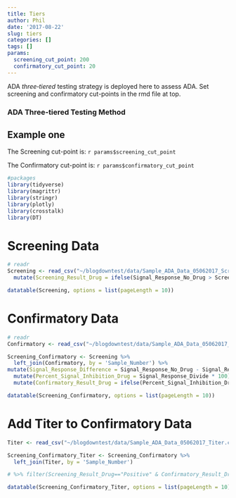 ---
title: Tiers
author: Phil
date: '2017-08-22'
slug: tiers
categories: []
tags: []
params:
  screening_cut_point: 200
  confirmatory_cut_point: 20
---

ADA _three‐tiered_ testing strategy is deployed here to assess ADA. Set screening and confirmatory cut-points in the rmd file at top.

### ADA Three‐tiered Testing Method

## Example one

The Screening cut-point is: `r params$screening_cut_point`

The Confirmatory cut-point is: `r params$confirmatory_cut_point`

```{r, echo=FALSE, message=FALSE, warning=FALSE}
#packages
library(tidyverse)
library(magrittr)
library(stringr)
library(plotly)
library(crosstalk)
library(DT)
```

# Screening Data
```{r, echo=FALSE, message=FALSE, warning=FALSE}

# readr
Screening <- read_csv("~/blogdowntest/data/Sample_ADA_Data_05062017_Screening.csv") %>% mutate(Screening_Cutpoint = params$screening_cut_point) %>%
  mutate(Screening_Result_Drug = ifelse(Signal_Response_No_Drug > Screening_Cutpoint, "Positive", "Negative")) %>% mutate(Signal_Response_No_Drug_log10 = log10(Signal_Response_No_Drug)) %>% filter(Screening_Result_Drug=="Positive")

datatable(Screening, options = list(pageLength = 10))
```

# Confirmatory Data
```{r, echo=FALSE, message=FALSE, warning=FALSE}

# readr
Confirmatory <- read_csv("~/blogdowntest/data/Sample_ADA_Data_05062017_Confirmatory.csv")

Screening_Confirmatory <- Screening %>%
  left_join(Confirmatory, by = 'Sample_Number') %>%
mutate(Signal_Response_Difference = Signal_Response_No_Drug - Signal_Response_Drug)  %>% mutate(Signal_Response_Divide = Signal_Response_Difference / Signal_Response_No_Drug)  %>%
  mutate(Percent_Signal_Inhibition_Drug = Signal_Response_Divide * 100) %>% mutate(Confirmatory_Cutpoint = params$confirmatory_cut_point) %>%
  mutate(Confirmatory_Result_Drug = ifelse(Percent_Signal_Inhibition_Drug > Confirmatory_Cutpoint, "Positive", "Negative")) %>% select(-Signal_Response_Difference, -Signal_Response_Divide)%>% filter(Confirmatory_Result_Drug=="Positive")

datatable(Screening_Confirmatory, options = list(pageLength = 10))

```

# Add Titer to Confirmatory Data
```{r, echo=FALSE, message=FALSE, warning=FALSE}

Titer <- read_csv("~/blogdowntest/data/Sample_ADA_Data_05062017_Titer.csv")

Screening_Confirmatory_Titer <- Screening_Confirmatory %>%
  left_join(Titer, by = 'Sample_Number') 

# %>% filter(Screening_Result_Drug=="Positive" & Confirmatory_Result_Drug=="Positive")

datatable(Screening_Confirmatory_Titer, options = list(pageLength = 10))

```
